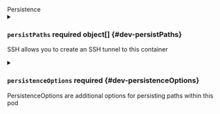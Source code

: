 

<div className="group" data-group="persistence">
<div className="group-name">Persistence</div>


<details className="config-field" data-expandable="true">
<summary>

### `persistPaths` <span className="config-field-required" data-required="false">required</span> <span className="config-field-type">object[]</span> <span className="config-field-default"></span> <span className="config-field-enum"></span> {#dev-persistPaths}

SSH allows you to create an SSH tunnel to this container

</summary>

<PartialPersistPathsreference />


</details>

<details className="config-field" data-expandable="true">
<summary>

### `persistenceOptions` <span className="config-field-required" data-required="false">required</span> <span className="config-field-type"></span> <span className="config-field-default"></span> <span className="config-field-enum"></span> {#dev-persistenceOptions}

PersistenceOptions are additional options for persisting paths within this pod

</summary>

<PartialPersistenceOptionsreference />


</details>

</div>